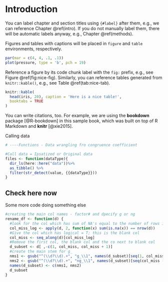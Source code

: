 # Introduction {#intro}

You can label chapter and section titles using `{#label}` after them, e.g., we can reference Chapter \@ref(intro). If you do not manually label them, there will be automatic labels anyway, e.g., Chapter \@ref(methods).

Figures and tables with captions will be placed in `figure` and `table` environments, respectively.

```r
par(mar = c(4, 4, .1, .1))
plot(pressure, type = 'b', pch = 19)
```

Reference a figure by its code chunk label with the `fig:` prefix, e.g., see Figure \@ref(fig:nice-fig). Similarly, you can reference tables generated from `knitr::kable()`, e.g., see Table \@ref(tab:nice-tab).

```r
knitr::kable(
  head(iris, 20), caption = 'Here is a nice table!',
  booktabs = TRUE
)
```

You can write citations, too. For example, we are using the **bookdown** package [@R-bookdown] in this sample book, which was built on top of R Markdown and **knitr** [@xie2015].


Calling data
```r
# ----Functions - Data wrangling fro congruence coefficient

#Call data = Ipsatized or Original data 
files <- function(dataType){
  dir_ls(here::here("data"))%>%
  as_tibble() %>% 
  filter(str_detect(value, {{dataType}}))
}
```
## Check here now 
Some more code doing something else

```r
#creating the main col names - factor# and dpecify g or ng
rename_df <- function(d) {
  #look for the col which has sum of NA's equal to the number of rows in the data frame - we want to remove this blank col - output is logical
  col_miss_log <- apply(d, 2, function(x) sum(is.na(x)) == nrow(d))
  #Give the col which has logical = T; this is the blank col
  col_miss <- seq_along(d)[col_miss_log]
  #Remove the first col, the blank col and the co next to blank col
  d_subset <- d[ ,-c(1, col_miss, col_miss + 1)]
  #create the main stem for g_
  nms1 <- gsub("^(\\d?\\d).+", "g_\\1", names(d_subset)[seq(1, col_miss - 2)])
  nms2 <- gsub("^(\\d?\\d).+", "ng_\\1", names(d_subset)[seq(col_miss - 1, length(names(d_subset)))])
  names(d_subset) <- c(nms1, nms2)
  d_subset
}

```


